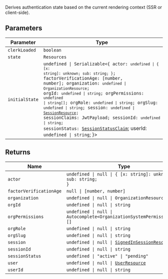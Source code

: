 Derives authentication state based on the current rendering context (SSR or client-side).

## Parameters

| Parameter      | Type                                                                                                                                                                                                                                                                                                                                                                                                                                                                                                                                                                                                                                                                                                              |
| -------------- | ----------------------------------------------------------------------------------------------------------------------------------------------------------------------------------------------------------------------------------------------------------------------------------------------------------------------------------------------------------------------------------------------------------------------------------------------------------------------------------------------------------------------------------------------------------------------------------------------------------------------------------------------------------------------------------------------------------------- |
| `clerkLoaded`  | `boolean`                                                                                                                                                                                                                                                                                                                                                                                                                                                                                                                                                                                                                                                                                                         |
| `state`        | `Resources`                                                                                                                                                                                                                                                                                                                                                                                                                                                                                                                                                                                                                                                                                                       |
| `initialState` | <code>undefined \| Serializable\<\{ actor: <code>undefined \| \{ [x: string]: unknown; sub: string; \}</code>; factorVerificationAge: \[number, number\]; organization: <code>undefined \| OrganizationResource</code>; orgId: <code>undefined \| string</code>; orgPermissions: <code>undefined \| string[]</code>; orgRole: <code>undefined \| string</code>; orgSlug: <code>undefined \| string</code>; session: <code>undefined \| [SessionResource](/docs/references/javascript/session)</code>; sessionClaims: JwtPayload; sessionId: <code>undefined \| string</code>; sessionStatus: [SessionStatusClaim](/docs/references/javascript/user)</code>; userId: <code>undefined \| string</code>; \}\></code> |

## Returns

| Name                    | Type                                                                                             |
| ----------------------- | ------------------------------------------------------------------------------------------------ |
| `actor`                 | <code>undefined \| null \| \{ [x: string]: unknown; sub: string; \}</code>                       |
| `factorVerificationAge` | <code>null \| \[number, number\]</code>                                                          |
| `organization`          | <code>undefined \| null \| OrganizationResource</code>                                           |
| `orgId`                 | <code>undefined \| null \| string</code>                                                         |
| `orgPermissions`        | <code>undefined \| null \| Autocomplete\<OrganizationSystemPermissionKey\>[]</code>              |
| `orgRole`               | <code>undefined \| null \| string</code>                                                         |
| `orgSlug`               | <code>undefined \| null \| string</code>                                                         |
| `session`               | <code>undefined \| null \| [SignedInSessionResource](/docs/references/javascript/session)</code> |
| `sessionId`             | <code>undefined \| null \| string</code>                                                         |
| `sessionStatus`         | <code>undefined \| "active" \| "pending"</code>                                                  |
| `user`                  | <code>undefined \| null \| [UserResource](/docs/references/javascript/user)</code>               |
| `userId`                | <code>undefined \| null \| string</code>                                                         |
